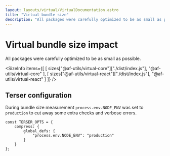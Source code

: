 ```yaml
---
layout: layouts/virtual/VirtualDocumentation.astro
title: "Virtual bundle size"
description: "All packages were carefully optimized to be as small as possible. Exact sizes are provided here."
---
```



# Virtual bundle size impact

All packages were carefully optimized to be as small as possible.

<SizeInfo
    items={[
        [
            sizes["@af-utils/virtual-core"]["./dist/index.js"],
            "@af-utils/virtual-core"
        ],
        [
            sizes["@af-utils/virtual-react"]["./dist/index.js"],
            "@af-utils/virtual-react"
        ]
    ]}
/>

## Terser configuration

During bundle size measurement `process.env.NODE_ENV` was set to `production`
to cut away some extra checks and verbose errors.

```tsx
const TERSER_OPTS = {
    compress: {
        global_defs: {
            "process.env.NODE_ENV": "production"
        }
    }
};
```
